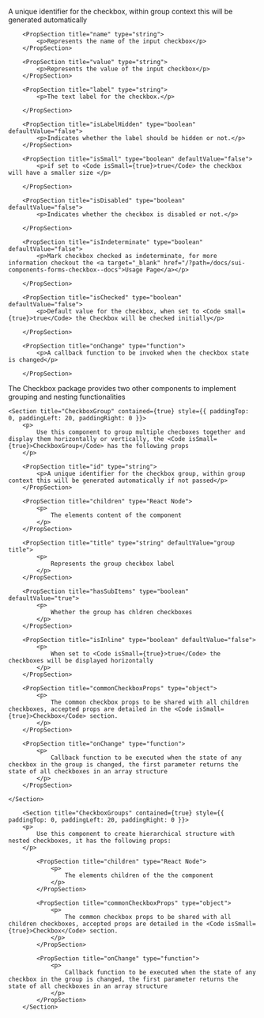 
<PackageInstallGuide packageName="@wpmudev/sui-checkbox" />

<Section title="Props" border={true}>
		<PropSection title="id" type="string">
    		<p>A unique identifier for the checkbox, within group context this will be generated automatically</p>
    	</PropSection>

		<PropSection title="name" type="string">
    		<p>Represents the name of the input checkbox</p>
    	</PropSection>

		<PropSection title="value" type="string">
    		<p>Represents the value of the input checkbox</p>
    	</PropSection>

    	<PropSection title="label" type="string">
    		<p>The text label for the checkbox.</p>

    	</PropSection>

		<PropSection title="isLabelHidden" type="boolean" defaultValue="false">
    		<p>Indicates whether the label should be hidden or not.</p>
    	</PropSection>

		<PropSection title="isSmall" type="boolean" defaultValue="false">
    		<p>if set to <Code isSmall={true}>true</Code> the checkbox will have a smaller size </p>

    	</PropSection>

		<PropSection title="isDisabled" type="boolean" defaultValue="false">
    		<p>Indicates whether the checkbox is disabled or not.</p>

    	</PropSection>

		<PropSection title="isIndeterminate" type="boolean" defaultValue="false">
    		<p>Mark checkbox checked as indeterminate, for more information checkout the <a target="_blank" href="/?path=/docs/sui-components-forms-checkbox--docs">Usage Page</a></p>

    	</PropSection>

		<PropSection title="isChecked" type="boolean" defaultValue="false">
    		<p>Default value for the checkbox, when set to <Code small={true}>true</Code> the Checkbox will be checked initially</p>

    	</PropSection>

		<PropSection title="onChange" type="function">
    		<p>A callback function to be invoked when the checkbox state is changed</p>

    	</PropSection>

</Section>

<Section
	title="Groups & Nesting"
	contained={true}
	style={{ paddingTop: 30, paddingBottom: 0 }}
>
		<p>The Checkbox package provides two other components to implement grouping and nesting functionalities</p>

    <Section title="CheckboxGroup" contained={true} style={{ paddingTop: 0, paddingLeft: 20, paddingRight: 0 }}>
    	<p>
    		Use this component to group multiple checboxes together and display them horizontally or vertically, the <Code isSmall={true}>CheckboxGroup</Code> has the following props
    	</p>

		<PropSection title="id" type="string">
			<p>A unique identifier for the checkbox group, within group context this will be generated automatically if not passed</p>
		</PropSection>

    	<PropSection title="children" type="React Node">
    		<p>
    			The elements content of the component
    		</p>
    	</PropSection>

    	<PropSection title="title" type="string" defaultValue="group title">
    		<p>
    			Represents the group checkbox label
    		</p>
    	</PropSection>

    	<PropSection title="hasSubItems" type="boolean" defaultValue="true">
    		<p>
    			Whether the group has chldren checkboxes
    		</p>
    	</PropSection>

    	<PropSection title="isInline" type="boolean" defaultValue="false">
    		<p>
    			When set to <Code isSmall={true}>true</Code> the checkboxes will be displayed horizontally
    		</p>
    	</PropSection>

    	<PropSection title="commonCheckboxProps" type="object">
    		<p>
    			The common checkbox props to be shared with all children checkboxes, accepted props are detailed in the <Code isSmall={true}>Checkbox</Code> section.
    		</p>
    	</PropSection>

    	<PropSection title="onChange" type="function">
    		<p>
    			Callback function to be executed when the state of any checkbox in the group is changed, the first parameter returns the state of all checkboxes in an array structure
    		</p>
    	</PropSection>

    </Section>

    	<Section title="CheckboxGroups" contained={true} style={{ paddingTop: 0, paddingLeft: 20, paddingRight: 0 }}>
    	<p>
    		Use this component to create hierarchical structure with nested checkboxes, it has the following props:
    	</p>
    		
			<PropSection title="children" type="React Node">
    			<p>
    				The elements children of the the component
    			</p>
    		</PropSection>

			<PropSection title="commonCheckboxProps" type="object">
				<p>
					The common checkbox props to be shared with all children checkboxes, accepted props are detailed in the <Code isSmall={true}>Checkbox</Code> section.
				</p>
    		</PropSection>

			<PropSection title="onChange" type="function">
				<p>
					Callback function to be executed when the state of any checkbox in the group is changed, the first parameter returns the state of all checkboxes in an array structure
				</p>
    		</PropSection>
    	</Section>

</Section>

